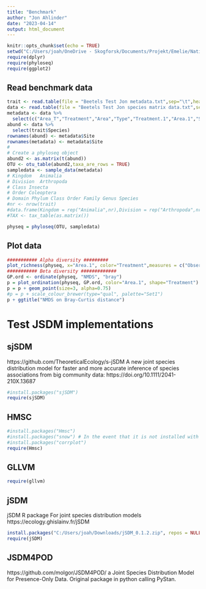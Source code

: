 ```yaml
---
title: "Benchmark"
author: "Jon Ahlinder"
date: "2023-04-14"
output: html_document
---
```


```r
knitr::opts_chunk$set(echo = TRUE)
setwd("C:/Users/joah/OneDrive - Skogforsk/Documents/Projekt/Emelie/Nationell_samverkan/")
require(dplyr)
require(phyloseq)
require(ggplot2)
```

## Read benchmark data

```r
trait <- read.table(file = "Beetels Test Jon metadata.txt",sep="\t",header = TRUE)
data <- read.table(file = "Beetels Test Jon species matrix data.txt",sep="\t",header = TRUE)
metadata <- data %>% 
  select(c("Area_T","Treatment","Area","Type","Treatment.1","Area.1","Site"))
abund <- data %>%
  select(trait$Species)
rownames(abund) <- metadata$Site
rownames(metadata) <- metadata$Site
# 
# Create a phyloseq object
abund2 <- as.matrix(t(abund))
OTU <- otu_table(abund2,taxa_are_rows = TRUE)
sampledata <- sample_data(metadata)
# Kingdom	Animalia
# Division	Arthropoda
# Class	Insecta
# Order	Coleoptera
# Domain Phylum Class Order Family Genus Species
#nr <- nrow(trait)
#data.frame(Kingdom = rep("Animalia",nr),Division = rep("Arthropoda",nr),Class = rep("Insecta",nr),Order = rep("Coleoptera",nr),Family = trait$Family,Genus = )
#TAX <- tax_table(as.matrix())

physeq = phyloseq(OTU, sampledata)
```


## Plot data

```r
########### Alpha diversity #########
plot_richness(physeq, x="Area.1", color="Treatment",measures = c("Observed","Chao1","Shannon"))
########### Beta diversity #############
GP.ord <- ordinate(physeq, "NMDS", "bray")
p = plot_ordination(physeq, GP.ord, color="Area.1", shape="Treatment")
p = p + geom_point(size=3, alpha=0.75)
#p = p + scale_colour_brewer(type="qual", palette="Set1")
p + ggtitle("NMDS on Bray-Curtis distance")
```

# Test JSDM implementations

## sjSDM
https://github.com/TheoreticalEcology/s-jSDM
A new joint species distribution model for faster and more accurate inference of species associations from big community data: https://doi.org/10.1111/2041-210X.13687

```r
#install.packages("sjSDM")
require(sjSDM)
```

## HMSC

```r
#install.packages("Hmsc")
#install.packages("snow") # In the event that it is not installed with Hmsc
#install.packages("corrplot")
require(Hmsc)
```

## GLLVM

```r
require(gllvm)
```

## jSDM
jSDM R package 
For joint species distribution models 
https://ecology.ghislainv.fr/jSDM 
```r
install.packages("C:/Users/joah/Downloads/jSDM_0.1.2.zip", repos = NULL, type="source")
require(jSDM)
```

## JSDM4POD
https://github.com/molgor/JSDM4POD/
a Joint Species Distribution Model for Presence-Only Data. Original package in python calling PyStan. 
```r

```

